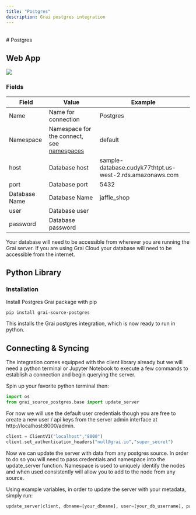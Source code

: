 ```yaml
---
title: "Postgres"
description: Grai postgres integration
---
```



<br />
<PostgresLogoIcon /># Postgres

## Web App

<Image
  src="/images/docs/core/integrations/postgres.png"
  height={600}
  width={1200}
/>

### Fields

| Field         | Value                                                                 | Example                                                  |
| ------------- | --------------------------------------------------------------------- | -------------------------------------------------------- |
| Name          | Name for connection                                                   | Postgres                                                 |
| Namespace     | Namespace for the connect, see [namespaces](/core/concepts/namespace) | default                                                  |
| host          | Database host                                                         | sample-database.cudyk77thtpt.us-west-2.rds.amazonaws.com |
| port          | Database port                                                         | 5432                                                     |
| Database Name | Database Name                                                         | jaffle_shop                                              |
| user          | Database user                                                         |                                                          |
| password      | Database password                                                     |                                                          |

<Callout type="info" emoji="ℹ️">
  Your database will need to be accessible from wherever you are running the
  Grai server. If you are using Grai Cloud your database will need to be
  accessible from the internet.
</Callout>

## Python Library

### Installation

Install Postgres Grai package with pip

```shell copy
pip install grai-source-postgres
```

This installs the Grai postgres integration, which is now ready to run in python.

## Connecting & Syncing

The integration comes equipped with the client library already but we will need a python terminal or Jupyter Notebook to execute a few commands to establish a connection and begin querying the server.

Spin up your favorite python terminal then:

```python copy
import os
from grai_source_postgres.base import update_server
```

For now we will use the default user credentials though you are free to create a new user / api keys from the server admin interface at http://localhost:8000/admin.

```python copy
client = ClientV1("localhost","8000")
client.set_authentication_headers("null@grai.io","super_secret")
```

Now we can update the server with data from any postgres source. In order to do so you will need to pass credentials and namespace into the update_server function. Namespace is used to uniquely identify the nodes and when used consistently will allow you to add to the node from any source.

Using example variables, in order to update the server with your metadata, simply run:

```python copy
update_server(client, dbname=[your_dbname], user=[your_db_username], password=[your_db_password], namespace=[your_grai_namespace], host=[your_db_host], port=[your_db_port])
```
